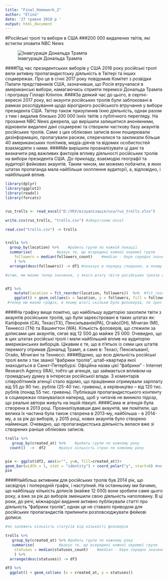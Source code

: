 ---
title: "Final_Homework_2"
author: "Elina"
date: '27 травня 2018 р '
output: html_document
---

#Російські тролі та вибори в США
###200 000 видалених твітів, які встигли зловити NBC News

![Інавгурація Дональда Трампа](https://pmcvariety.files.wordpress.com/2015/12/trump-3.jpg?w=1000&h=562&crop=1)

####Під час президентських виборів у США 2016 року російські тролі вели активну пропагандистську діяльність в Твітері та інших соцмережах. Про це в січні 2017 року повідомив Комітет з розвідки Палати представників США, зазначивши, що Росія втручалася в американські вибори, намагаючись сприяти перемозі Дональда Трампа і програшу Гілларі Клінтон. 
####За деякий час до цього, в серпні-вересні 2017 року, всі акаунти російських тролів були заблоковані в рамках розслідування щодо вірогідного російського втручання у вибори президента США. Твітер також призупинив їхню діяльність, однак разом з тим і видалив близько 200 000 їхніх твітів з публічного перегляду. На прохання NBC News джерела, що вирішили залишитися анонімними, відновили видалені дані соцмережі та створили часткову базу акаунтів російських тролів. Саме з цих облікових записів вони поширювали дезінформацію, пропагували расизм, сперечалися та закликали більше 40 американських політиків, медіа-діячів та відомих особистостей взаємодіяти з ними. 
####Ми вирішили проаналізувати ці дані та визначити ряд важливих факторів впливу діяльності російських тролів на вибори президента США. До прикладу, взаємодію географії та аудиторії фейкових акаунтів. Таким чином, ми можемо побачити, в яких штатах пропаганда мала найбільше охоплення аудиторії, а, відповідно, і найбільший вплив.

```{r}

library(dplyr)
library(ggplot2)
library(readxl)
library(forcats)


rus_trolls <- read_excel("D:/УКУ/візуалізація/ucu/rus_trolls.xlsx")

write.csv(rus_trolls, "trolls.csv") #зберігаємо ехсеl

read.csv("trolls.csv") -> trolls 


trolls %>%
  group_by(location) %>%    #робить групи по кожній локації
  summarise(           #рахує те, що всередині кожної окремої групи
    followers = median(followers_count)    #median - бере середнє значення кількості фоловерів
    ) %>%
  arrange(desc(followers)) -> df1 #показує в порядку спадання, в якому штаті в середньому було більше фоловерів

#отже, ми маємо тепер значення, з якого штату твіти російських тролів охоплювали найбільшу аудиторію


df1 %>%                     
    mutate(location = fct_reorder(location, followers))  %>%  #fct_reorder - перерозпорядок локацій за кількістю фоловерів, якщо поставити мінус перед followers, то буде по спадаючій
    ggplot() + geom_col(aes(x = location, y = followers, fill = followers > 12000)) 
 #тепер ми маємо графік, в якому штаті скільки було фоловерів, по зростаючій


```

####На графіку вище помітно, що найбільшу аудиторію захопили твіти з акаунтів російських тролів, що були зареєстровані в таких штатах як: Каліфорнія (CA), Техас(TX), Пенсильванія(PA), Огайо(OH), Мічиган (МІ), Теннессі (TN) та Вашингтон (WA). Кількість фоловерів, що стежили за дописами цих акаунтів, сягає від 12 500 до майже 25 000. Очевидно, що в цих штатах російські тролі і мали найбільший вплив на аудиторію американських виборців. Цікавим є те, що в п'ятьох із семи цих штатів перемогу отримав Дональд Трамп, а саме в: Техасі, Пенсильванії, Огайо, Мічигані та Теннессі.
####Відомо, що всю діяльність російські тролі вели з так званої "фабрики тролів", штаб-квартира якої знаходиться в Санкт-Петербурзі. Офіційна назва цієї "фабрики" - Internet Research Agency (IRA), тобто це агенція, що займається впливом на громадську думку в інтересах російської влади. З коментарів співробітників агенції стало відомо, що працівники отримували зарплату від 55 до 90 тис. рублів (25-40 тис. гривень), а керівництво – від 120 тис. рублів (понад 55 тис. гривень). Публікація пропагандистського контенту в соцмережах планувалася наперед, щоб у читачів не виникло підозр, що реальні автори живуть на іншій півкулі.
####Сама ж агенція була створена в 2013 році. Проаналізувавши дані акаунтів, ми помітили, що велика їх частина була також створена в 2013-му, найбільша - в 2014-му, а за рік до виборів, у 2015 році, нових акаунтів було створено найменше. Очевидно, що пропагандистська діяльність велася вже зі створених раніше облікових записів.
  
```{r}

trolls %>%
   group_by(created_at) %>%    #робить групи по кожному року
  count()  ->  df2      #рахує кількість строк по кожному року


pie <- ggplot(df2, aes(x="", y=n, fill=created_at))+
geom_bar(width = 1, stat = "identity") + coord_polar("y", start=0) #ми бачимо на круговій діаграмі у відсотковому відношенні, в які роки створювалися ці акаунти
pie


```


####Найбільш активним для російських тролів був 2014 рік, що засвідчує і попередній графік, і наступний.  На останньому ми бачимо, що найбільшу кількість дописів (майже 12 000) вони зробили саме цього року, а вже за рік до виборів зменшили свою діяльність наполовину. В ці роки, до речі, міжнародні видання активно публікували статті про діяльність "фабрики тролів", однак це не ставало приводом для російських пропагандистів припинити розповсюджувати фейкові дописи.

```{r}
#як залежить кількість статусів від кількості фоловерів

trolls %>%
   group_by(created_at) %>% #робить групи по кожному року
   summarise(           #рахує те, що всередині кожної окремої групи
    statuses = median(statuses_count)    #median - бере середнє значення кількості фоловерів
    ) %>%
  arrange(desc(statuses)) -> df3 

df3 %>%                     
  ggplot() + geom_col(aes (x = created_at, y = statuses)) 

```

